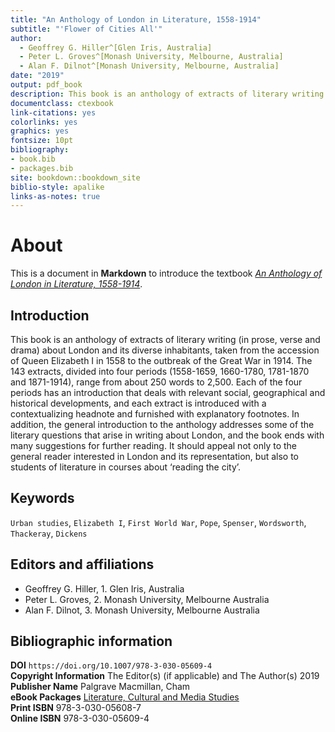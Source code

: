 ```yaml
--- 
title: "An Anthology of London in Literature, 1558-1914"
subtitle: "'Flower of Cities All'"
author:
  - Geoffrey G. Hiller^[Glen Iris, Australia]
  - Peter L. Groves^[Monash University, Melbourne, Australia]
  - Alan F. Dilnot^[Monash University, Melbourne, Australia]
date: "2019"
output: pdf_book
description: This book is an anthology of extracts of literary writing (in prose, verse and drama) about London and its diverse inhabitants, taken from the accession of Queen Elizabeth I in 1558 to the outbreak of the Great War in 1914. The 143 extracts, divided into four periods (1558-1659, 1660-1780, 1781-1870 and 1871-1914), range from about 250 words to 2,500. Each of the four periods has an introduction that deals with relevant social, geographical and historical developments, and each extract is introduced with a contextualizing headnote and furnished with explanatory footnotes. In addition, the general introduction to the anthology addresses some of the literary questions that arise in writing about London, and the book ends with many suggestions for further reading. It should appeal not only to the general reader interested in London and its representation, but also to students of literature in courses about ‘reading the city’.
documentclass: ctexbook
link-citations: yes
colorlinks: yes
graphics: yes
fontsize: 10pt
bibliography:
- book.bib
- packages.bib
site: bookdown::bookdown_site
biblio-style: apalike
links-as-notes: true
---
```


# About {#about}

This is a document in **Markdown** to introduce the textbook [_An Anthology of London in Literature, 1558-1914_](https://link.springer.com/book/10.1007/978-3-030-05609-4).

## Introduction {-}

This book is an anthology of extracts of literary writing (in prose, verse and drama) about London and its diverse inhabitants, taken from the accession of Queen Elizabeth I in 1558 to the outbreak of the Great War in 1914. The 143 extracts, divided into four periods (1558-1659, 1660-1780, 1781-1870 and 1871-1914), range from about 250 words to 2,500. Each of the four periods has an introduction that deals with relevant social, geographical and historical developments, and each extract is introduced with a contextualizing headnote and furnished with explanatory footnotes. In addition, the general introduction to the anthology addresses some of the literary questions that arise in writing about London, and the book ends with many suggestions for further reading. It should appeal not only to the general reader interested in London and its representation, but also to students of literature in courses about ‘reading the city’. 

## Keywords {-}

`Urban studies`, `Elizabeth I`, `First World War`, `Pope`, `Spenser`, `Wordsworth`, `Thackeray`, `Dickens`

## Editors and affiliations {-}

* Geoffrey G. Hiller, 1. Glen Iris, Australia
* Peter L. Groves, 2. Monash University, Melbourne Australia
* Alan F. Dilnot, 3. Monash University, Melbourne Australia

## Bibliographic information {-}

**DOI** `https://doi.org/10.1007/978-3-030-05609-4`  
**Copyright Information** The Editor(s) (if applicable) and The Author(s) 2019  
**Publisher Name** Palgrave Macmillan, Cham  
**eBook Packages** [Literature, Cultural and Media Studies](https://link.springer.com/search?facet-content-type=%22Book%22&package=41173&facet-start-year=2019&facet-end-year=2019)  
**Print ISBN** 978-3-030-05608-7  
**Online ISBN** 978-3-030-05609-4  
